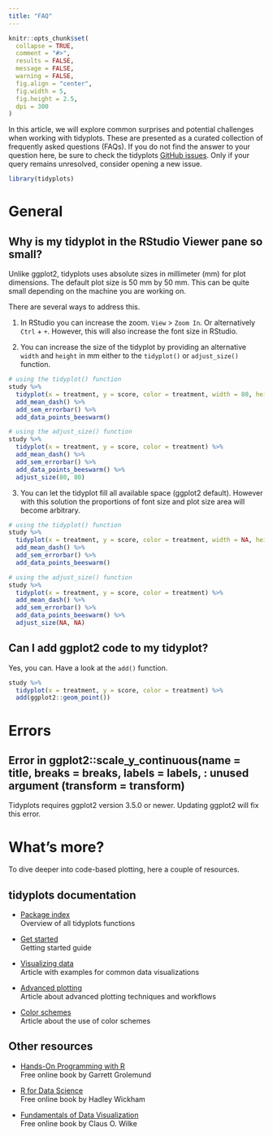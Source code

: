```yaml
---
title: "FAQ"
---
```


```r
knitr::opts_chunk$set(
  collapse = TRUE,
  comment = "#>",
  results = FALSE,
  message = FALSE,
  warning = FALSE,
  fig.align = "center",
  fig.width = 5,
  fig.height = 2.5,
  dpi = 300
)

```

::: {.lead}
In this article, we will explore common surprises and potential challenges when working with tidyplots. These are presented as a curated collection of frequently asked questions (FAQs). If you do not find the answer to your question here, be sure to check the tidyplots [GitHub issues](https://github.com/jbengler/tidyplots/issues). Only if your query remains unresolved, consider opening a new issue.
:::

```r
library(tidyplots)
```

# General

## Why is my tidyplot in the RStudio Viewer pane so small?

Unlike ggplot2, tidyplots uses absolute sizes in millimeter (mm) for plot dimensions. The default plot size is 50 mm by 50 mm. This can be quite small depending on the machine you are working on.

There are several ways to address this.

1. In RStudio you can increase the zoom. `View` > `Zoom In`. Or alternatively `Ctrl` + `+`. However, this will also increase the font size in RStudio.

2. You can increase the size of the tidyplot by providing an alternative `width` and `height` in mm either to the `tidyplot()` or `adjust_size()` function.

```r
# using the tidyplot() function
study %>%
  tidyplot(x = treatment, y = score, color = treatment, width = 80, height = 80) %>%
  add_mean_dash() %>%
  add_sem_errorbar() %>%
  add_data_points_beeswarm()

# using the adjust_size() function
study %>%
  tidyplot(x = treatment, y = score, color = treatment) %>%
  add_mean_dash() %>%
  add_sem_errorbar() %>%
  add_data_points_beeswarm() %>% 
  adjust_size(80, 80)
```

3. You can let the tidyplot fill all available space (ggplot2 default). However with this solution the proportions of font size and plot size area will become arbitrary.

```r
# using the tidyplot() function
study %>%
  tidyplot(x = treatment, y = score, color = treatment, width = NA, height = NA) %>%
  add_mean_dash() %>%
  add_sem_errorbar() %>%
  add_data_points_beeswarm()

# using the adjust_size() function
study %>%
  tidyplot(x = treatment, y = score, color = treatment) %>%
  add_mean_dash() %>%
  add_sem_errorbar() %>%
  add_data_points_beeswarm() %>% 
  adjust_size(NA, NA)
```

## Can I add ggplot2 code to my tidyplot?

Yes, you can. Have a look at the `add()` function.

```r
study %>%
  tidyplot(x = treatment, y = score, color = treatment) %>%
  add(ggplot2::geom_point())
```

# Errors

## Error in ggplot2::scale_y_continuous(name = title, breaks = breaks, labels = labels, : unused argument (transform = transform)

Tidyplots requires ggplot2 version 3.5.0 or newer. Updating ggplot2 will fix this error.

# What's more?

To dive deeper into code-based plotting, here a couple of resources.

## tidyplots documentation

- [Package index](https://jbengler.github.io/tidyplots/reference/index.html)  
Overview of all tidyplots functions

- [Get started](https://jbengler.github.io/tidyplots/articles/tidyplots.html)  
Getting started guide

- [Visualizing data](https://jbengler.github.io/tidyplots/articles/Visualizing-data.html)  
Article with examples for common data visualizations

- [Advanced plotting](https://jbengler.github.io/tidyplots/articles/Advanced-plotting.html)  
Article about advanced plotting techniques and workflows

- [Color schemes](https://jbengler.github.io/tidyplots/articles/Color-schemes.html)  
Article about the use of color schemes

## Other resources

- [Hands-On Programming with R](https://rstudio-education.github.io/hopr/)   
Free online book by Garrett Grolemund

- [R for Data Science](https://r4ds.hadley.nz)  
Free online book by Hadley Wickham

- [Fundamentals of Data Visualization](https://clauswilke.com/dataviz/)  
Free online book by Claus O. Wilke
